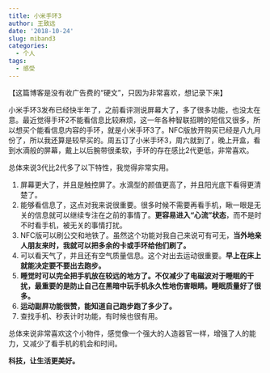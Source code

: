 ```yaml
---
title: 小米手环3
author: 王致远
date: '2018-10-24'
slug: miband3
categories:
  - 个人
tags:
  - 感受
---
```


【这篇博客是没有收广告费的“硬文”，只因为非常喜欢，想记录下来】

小米手环3发布已经快半年了，之前看评测说屏幕大了，多了很多功能，也没太在意。最近觉得手环2不能看信息比较麻烦，这一年各种智联招聘的短信又很多，所以想买个能看信息内容的手环，就是小米手环3了。NFC版放开购买已经是八九月份了，所以我还算是较早买的。周五订了小米手环3，周六就到了，晚上开盒，看到水滴般的屏幕，戴上以后腕带很柔软，手环的存在感比2代更低，非常喜欢。

总体来说3代比2代多了以下特性，我觉得非常实用。

1. 屏幕更大了，并且是触控屏了。水滴型的颜值更高了，并且阳光底下看得更清楚了。
2. 能够看信息了，这点对我来说很重要。很多时候不需要再看手机，瞅一眼是无关的信息就可以继续专注在之前的事情了。**更容易进入“心流”状态**，而不是时不时看手机，被无关的事情打扰。
3. NFC版可以刷公交和地铁了。虽然这个功能对我自己来说可有可无，**当外地亲人朋友来时，我就可以把多余的卡或手环给他们刷了。**
4. 可以看天气了，并且还有空气质量信息。这个对出去运动很重要。**早上在床上就能决定要不要出去跑步。**
5. **睡觉时可以完全把手机放在较远的地方了。不仅减少了电磁波对于睡眠的干扰，最重要的是防止自己在黑暗中玩手机永久性地伤害眼睛。睡眠质量好了很多。**
6. **运动副屏功能很赞，能知道自己跑步跑了多少了。**
7. 查找手机、秒表计时功能，有时候也很有用。

总体来说非常喜欢这个小物件，感觉像一个强大的人造器官一样，增强了人的能力，又减少了看手机的机会和时间。

**科技，让生活更美好。**